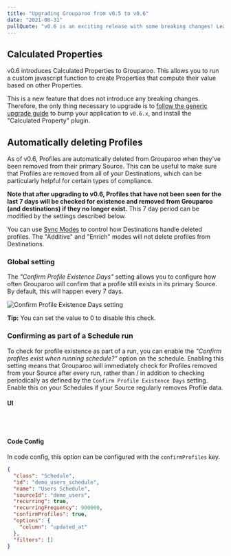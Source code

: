 ```yaml
---
title: "Upgrading Grouparoo from v0.5 to v0.6"
date: "2021-08-31"
pullQuote: "v0.6 is an exciting release with some breaking changes! Learn how to upgrade to v0.6."
---
```


## Calculated Properties

v0.6 introduces Calculated Properties to Grouparoo. This allows you to run a custom javascript function to create Properties that compute their value based on other Properties.

This is a new feature that does not introduce any breaking changes. Therefore, the only thing necessary to upgrade is to [follow the generic upgrade guide](/docs/support/upgrading-grouparoo#installing-updates) to bump your application to `v0.6.x`, and install the "Calculated Property" plugin.

## Automatically deleting Profiles

As of v0.6, Profiles are automatically deleted from Grouparoo when they've been removed from their primary Source. This can be useful to make sure that Profiles are removed from all of your Destinations, which can be particularly helpful for certain types of compliance.

**Note that after upgrading to v0.6, Profiles that have not been seen for the last 7 days will be checked for existence and removed from Grouparoo (and destinations) if they no longer exist.** This 7 day period can be modified by the settings described below.

You can use [Sync Modes](http://localhost:3001/blog/using-sync-modes) to control how Destinations handle deleted profiles. The "Additive" and "Enrich" modes will not delete profiles from Destinations.

### Global setting

The _"Confirm Profile Existence Days"_ setting allows you to configure how often Grouparoo will confirm that a profile still exists in its primary Source. By default, this will happen every 7 days.

<Image
  src="docs/support/upgrading-grouparoo/v05-v06-confirm-setting.png"
  alt="Confirm Profile Existence Days setting"
  width={500}
  height={231}
/>

<Alert variant="primary">
  <p className="mb-0">
    <strong>Tip:</strong> You can set the value to 0 to disable this check.
  </p>
</Alert>

### Confirming as part of a Schedule run

To check for profile existence as part of a run, you can enable the _"Confirm profiles exist when running schedule?"_ option on the schedule. Enabling this setting means that Grouparoo will immediately check for Profiles removed from your Source after every run, rather than / in addition to checking periodically as defined by the `Confirm Profile Existence Days` setting. Enable this on your Schedules if your Source regularly removes Profile data.

#### UI

<ImageInBrowserFrame
  centered
  alt="Confirm profiles on schedule run"
  src="/images/docs/support/upgrading-grouparoo/v05-v06-schedule-option.png"
  width={820}
  height={475}
/>

<br />
<br />

#### Code Config

In code config, this option can be configured with the `confirmProfiles` key.

```json
{
  "class": "Schedule",
  "id": "demo_users_schedule",
  "name": "Users Schedule",
  "sourceId": "demo_users",
  "recurring": true,
  "recurringFrequency": 900000,
  "confirmProfiles": true,
  "options": {
    "column": "updated_at"
  },
  "filters": []
}
```

